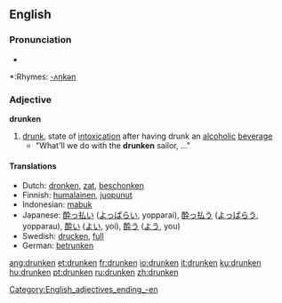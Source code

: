 ==English==

===Pronunciation===
*{{audio|en-us-drunken.ogg|Audio (US)}}

*:Rhymes: [[Rhymes:English:-ʌŋkən|-ʌŋkən]]

===Adjective===
'''drunken'''

# [[drunk]], state of [[intoxication]] after having drunk an [[alcohol]]ic [[beverage]]
#* "What'll we do with the '''drunken''' sailor, ..."

====Translations====
*Dutch: [[dronken]], [[zat]], [[beschonken]]
*Finnish: [[humalainen]], [[juopunut]]
*Indonesian: [[mabuk]]
*Japanese: [[酔っ払い]] ([[よっぱらい]], yopparai), [[酔っ払う]] ([[よっぱらう]], yopparau), [[酔い]] ([[よい]], yoi), [[酔う]] ([[よう]], you)
*Swedish: [[drucken]], [[full]]
*German: [[betrunken]]

[[Category:English_adjectives_ending_-en]]

[[ang:drunken]]
[[et:drunken]]
[[fr:drunken]]
[[io:drunken]]
[[it:drunken]]
[[ku:drunken]]
[[hu:drunken]]
[[pt:drunken]]
[[ru:drunken]]
[[zh:drunken]]
